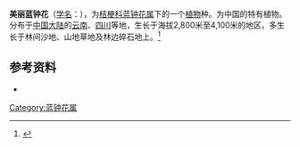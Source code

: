 {{Speciesbox
| image = 
| image_caption = 
| status = 
| status_system = 
| genus = Cyananthus
| species = formosus
| authority = 
| synonyms = 
|}}

'''美丽蓝钟花'''（[[学名|学名]]：{{lang|la|'''''Cyananthus formosus'''''}}），为[[桔梗科|桔梗科]][[蓝钟花属|蓝钟花属]]下的一个[[植物|植物]]种。为中国的特有植物。分布于[[中国大陆|中国大陆]]的[[云南|云南]]、[[四川|四川]]等地，生长于海拔2,800米至4,100米的地区，多生长于林间沙地、山地草地及林边碎石地上。<ref>{{cite web | url=http://db.kib.ac.cn/CNFlora/SearchResult.aspx?CPNI=CPNI-160-41738 | title=美丽蓝钟花 Cyananthus formosus Diels | publisher=中国植物物种信息数据库 | accessdate=2013-01-15}}</ref>

== 参考资料 ==
{{reflist}}
* {{cite web| url =http://www.bioinfo.cn/db05/KmzwSpecies.php?action=view&id=3411| title =美丽蓝钟花| work =《中国高等植物数据库全库》| publisher =中国科学院微生物研究所| author =昆明植物研究所| accessdate =2009-02-24| deadurl =yes| archiveurl =https://web.archive.org/web/20160305045537/http://www.bioinfo.cn/db05/KmzwSpecies.php?action=view&id=3411| archivedate =2016-03-05}}
{{Taxonbar|from=Q15227673}}

[[Category:蓝钟花属|Category:蓝钟花属]]


{{plant-stub}}